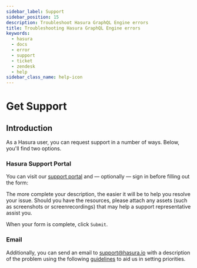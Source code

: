 ```yaml
---
sidebar_label: Support
sidebar_position: 15
description: Troubleshoot Hasura GraphQL Engine errors
title: Troubleshooting Hasura GraphQL Engine errors
keywords:
  - hasura
  - docs
  - error
  - support
  - ticket
  - zendesk
  - help
sidebar_class_name: help-icon
---
```



# Get Support

## Introduction

As a Hasura user, you can request support in a number of ways. Below, you'll find two options.

### Hasura Support Portal

You can visit our [support portal](https://hasurahelp.zendesk.com/hc/en-us/requests/new) and — optionally — sign in
before filling out the form:

<Thumbnail src="/img/policies/submit-request-to-zendesk.png" alt="Submit a request to Zendesk" width="1100px" />

The more complete your description, the easier it will be to help you resolve your issue. Should you have the resources,
please attach any assets (such as screenshots or screenrecordings) that may help a support representative assist you.

When your form is complete, click `Submit`.

### Email

Additionally, you can send an email to [support@hasura.io](mailto:support@hasura.io) with a description of the problem
using the following [guidelines](https://hasura.io/support/#support-priority-definitions) to aid us in setting
priorities.
